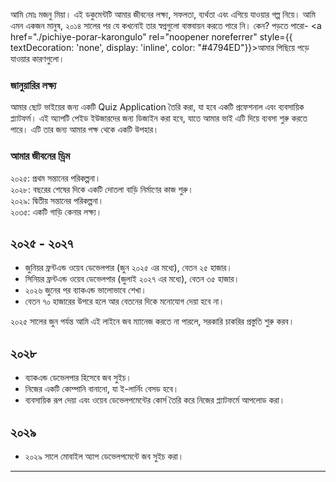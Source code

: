 
আমি মোঃ মজনু মিয়া। এই ডকুমেন্টটি আমার জীবনের লক্ষ্য, সফলতা, ব্যর্থতা এবং এগিয়ে যাওয়ার গল্প নিয়ে। আমি এমন একজন মানুষ, ২০১৪ সালের পর যে কখনোই তার স্বপ্নগুলো বাস্তবায়ন করতে পারে নি। কেন? পড়তে পারো- <a href="./pichiye-porar-karongulo" rel="noopener noreferrer" style={{ textDecoration: 'none', display: 'inline', color: "#4794ED"}}>আমার পিছিয়ে পড়ে যাওয়ার কারণগুলো</a>।


### জানুয়ারির লক্ষ্য

আমার ছোট ভাইয়ের জন্য একটি Quiz Application তৈরি করা, যা হবে একটি প্রফেশনাল এবং ব্যবসায়িক প্ল্যাটফর্ম। এই অ্যাপটি পেইড ইউজারদের জন্য ডিজাইন করা হবে, যাতে আমার ভাই এটি দিয়ে ব্যবসা শুরু করতে পারে। এটি তার জন্য আমার পক্ষ থেকে একটি উপহার।

### আমার জীবনের ড্রিম

২০২৫: প্রথম সন্তানের পরিকল্পনা।  
২০২৮: বছরের শেষের দিকে একটি দোতলা বাড়ি নির্মাণের কাজ শুরু।  
২০২৯: দ্বিতীয় সন্তানের পরিকল্পনা।  
২০৩৫: একটি গাড়ি কেনার লক্ষ্য।

## ২০২৫ - ২০২৭

- জুনিয়র ফ্রন্টএন্ড ওয়েব ডেভেলপার (জুন ২০২৫ এর মধ্যে), বেতন ২৫ হাজার।
- সিনিয়র ফ্রন্টএন্ড ওয়েব ডেভেলপার (জুলাই ২০২৭ এর মধ্যে), বেতন ৩৫ হাজার।
- ২০২৬ জুনের পর ব্যাকএন্ড ভালোভাবে শেখা।
- বেতন ৭০ হাজারের উপরে হলে আর বেতনের দিকে মনোযোগ দেয়া হবে না।

<RedText>
  ২০২৫ সালের জুন পর্যন্ত আমি এই লাইনে জব ম্যানেজ করতে না পারলে, সরকারি চাকরির
  প্রস্তুতি শুরু করব।
</RedText>

## ২০২৮

- ব্যাকএন্ড ডেভেলপার হিসেবে জব সুইচ।
- নিজের একটি কোম্পানি বানানো, যা ই-লার্নিং বেসড হবে।
- ব্যবসায়িক রূপ দেয়া এবং ওয়েব ডেভেলপমেন্টের কোর্স তৈরি করে নিজের প্ল্যাটফর্মে আপলোড করা।

## ২০২৯

- ২০২৯ সালে মোবাইল অ্যাপ ডেভেলপমেন্টে জব সুইচ করা।

---
